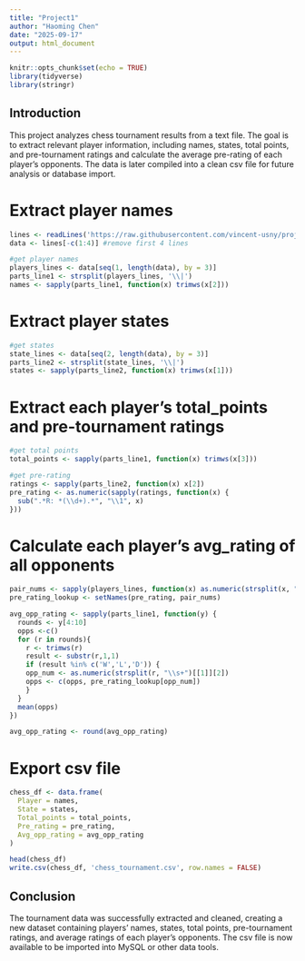 ---
title: "Project1"
author: "Haoming Chen"
date: "2025-09-17"
output: html_document
---

```{r setup, include=FALSE}
knitr::opts_chunk$set(echo = TRUE)
library(tidyverse)
library(stringr)
```

## Introduction
This project analyzes chess tournament results from a text file. The goal is to extract relevant player information, including names, states, total points, and pre-tournament ratings and calculate the average pre-rating of each player’s opponents.  The data is later compiled into a clean csv file for future analysis or database import.  

# Extract player names

```{r player_names}
lines <- readLines('https://raw.githubusercontent.com/vincent-usny/project1/refs/heads/main/project1.txt', warn = FALSE)
data <- lines[-c(1:4)] #remove first 4 lines

#get player names
players_lines <- data[seq(1, length(data), by = 3)]
parts_line1 <- strsplit(players_lines, '\\|')
names <- sapply(parts_line1, function(x) trimws(x[2]))
```

# Extract player states

```{r states}
#get states
state_lines <- data[seq(2, length(data), by = 3)]
parts_line2 <- strsplit(state_lines, '\\|')
states <- sapply(parts_line2, function(x) trimws(x[1]))
```

# Extract each player's total_points and pre-tournament ratings

```{r total_points & pre_rating}
#get total points
total_points <- sapply(parts_line1, function(x) trimws(x[3]))

#get pre-rating
ratings <- sapply(parts_line2, function(x) x[2])
pre_rating <- as.numeric(sapply(ratings, function(x) {
  sub(".*R: *(\\d+).*", "\\1", x)
}))
```

# Calculate each player's avg_rating of all opponents

```{r avg_opp_rating}
pair_nums <- sapply(players_lines, function(x) as.numeric(strsplit(x, "\\|")[[1]][1]))
pre_rating_lookup <- setNames(pre_rating, pair_nums)

avg_opp_rating <- sapply(parts_line1, function(y) {
  rounds <- y[4:10]
  opps <-c()
  for (r in rounds){
    r <- trimws(r)
    result <- substr(r,1,1)
    if (result %in% c('W','L','D')) {
    opp_num <- as.numeric(strsplit(r, "\\s+")[[1]][2])
    opps <- c(opps, pre_rating_lookup[opp_num])
    }
  }
  mean(opps)
})

avg_opp_rating <- round(avg_opp_rating)
```

# Export csv file

```{r build data frame}
chess_df <- data.frame(
  Player = names,
  State = states,
  Total_points = total_points,
  Pre_rating = pre_rating,
  Avg_opp_rating = avg_opp_rating
)

head(chess_df)
write.csv(chess_df, 'chess_tournament.csv', row.names = FALSE)
```

## Conclusion

The tournament data was successfully extracted and cleaned, creating a new dataset containing players' names, states, total points, pre-tournament ratings, and average ratings of each player's opponents.  The csv file is now available to be imported into MySQL or other data tools.  